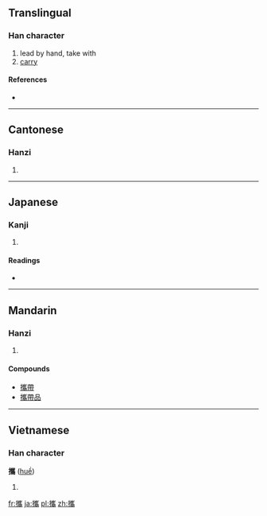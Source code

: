 {{also|携}}
==Translingual==

===Han character===
{{Han char|rn=64|rad=手|as=18|sn=21|four=5202<sub>7</sub>|canj=手山人月 (QUOB)}}

# lead by hand, take with
# [[carry]]

====References====
* {{Han ref|kx=0463.310|dkj=13008|dj=0812.330|hdz=31987.050|uh=651C|ud=25884|bh=C4E2|bd=50402}}

----

==Cantonese==

===Hanzi===
{{yue-hanzi|jyut=|y=kwai4|sim=携}}

# {{defn|Cantonese|sort=手18}}

----

==Japanese==

===Kanji===
{{ja-kanji|grade=|rs=手18}}

# {{defn|Japanese|sort=手18}}

====Readings====
* {{ja-readings|on=[[けい]] (kei)|kun=[[たずさえる]] (tazusaeru)}}

----

==Mandarin==

===Hanzi===
{{cmn-hanzi|sim=携|pin=[[xī]] ([[xi1]])|wg=hsi<sup>1</sup>}}

# {{defn|Mandarin|sort=手18}}

====Compounds====
* [[攜帶]]
* [[攜帶品]]

----

==Vietnamese==

===Han character===
'''攜''' ([[huề]])

# {{defn|Vietnamese}}

[[fr:攜]]
[[ja:攜]]
[[pl:攜]]
[[zh:攜]]
